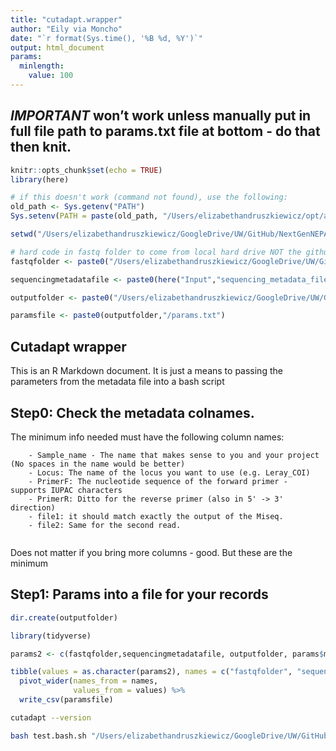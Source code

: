 ```yaml
---
title: "cutadapt.wrapper"
author: "Eily via Moncho"
date: "`r format(Sys.time(), '%B %d, %Y')`"
output: html_document
params:
  minlength:
    value: 100
---
```


## *IMPORTANT* won't work unless manually put in full file path to params.txt file at bottom - do that then knit.

```r
knitr::opts_chunk$set(echo = TRUE)
library(here)

# if this doesn't work (command not found), use the following:
old_path <- Sys.getenv("PATH")
Sys.setenv(PATH = paste(old_path, "/Users/elizabethandruszkiewicz/opt/anaconda2/bin/", sep = ":"))

setwd("/Users/elizabethandruszkiewicz/GoogleDrive/UW/GitHub/NextGenNEPA_EA/In_Progress")

# hard code in fastq folder to come from local hard drive NOT the github folder because the files are too big to host on Github
fastqfolder <- paste0("/Users/elizabethandruszkiewicz/GoogleDrive/UW/GitHub/NextGenNEPA_LOCAL/Input/fastq_files","/MFtest")

sequencingmetadatafile <- paste0(here("Input","sequencing_metadata_files/"),"metadata-input-MF-test.csv") 

outputfolder <- paste0("/Users/elizabethandruszkiewicz/GoogleDrive/UW/GitHub/NextGenNEPA_LOCAL/Output/","cutadapt_output","/MFtest")

paramsfile <- paste0(outputfolder,"/params.txt")

```

## Cutadapt wrapper

This is an R Markdown document. It is just a means to passing the parameters from the metadata file into a bash script

## Step0: Check the metadata colnames.

The minimum info needed must have the following column names:

        - Sample_name - The name that makes sense to you and your project (No spaces in the name would be better)
        - Locus: The name of the locus you want to use (e.g. Leray_COI)
        - PrimerF: The nucleotide sequence of the forward primer - supports IUPAC characters 
        - PrimerR: Ditto for the reverse primer (also in 5' -> 3' direction)
        - file1: it should match exactly the output of the Miseq.
        - file2: Same for the second read.
        
Does not matter if you bring more columns - good. But these are the minimum

## Step1: Params into a file for your records

```r
dir.create(outputfolder)

library(tidyverse)

params2 <- c(fastqfolder,sequencingmetadatafile, outputfolder, params$minlength)

tibble(values = as.character(params2), names = c("fastqfolder", "sequencingmetadatafile", "outputfolder", "minlength")) %>% 
  pivot_wider(names_from = names,
              values_from = values) %>%
  write_csv(paramsfile)


```

```bash
cutadapt --version
```


```bash

bash test.bash.sh "/Users/elizabethandruszkiewicz/GoogleDrive/UW/GitHub/NextGenNEPA_LOCAL/Output/cutadapt_output/MFtest/params.txt"
```

